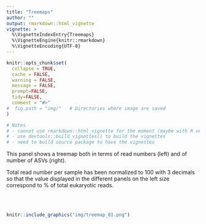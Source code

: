 ```yaml
---
title: "Treemaps"
author: ""
output: rmarkdown::html_vignette
vignette: >
  %\VignetteIndexEntry{Treemaps}
  %\VignetteEngine{knitr::rmarkdown}
  %\VignetteEncoding{UTF-8}
---
```


```r
knitr::opts_chunk$set(
  collapse = TRUE,
  cache = FALSE,
  warning = FALSE,
  message = FALSE,
  prompt=FALSE,
  tidy=FALSE,
  comment = "#>" 
#  fig.path = "img/"   # Directories where image are saved
)

# Notes
# - cannot use rmarkdown::html_vignette for the moment (maybe with R version 4.0)
# - use devtools::build_vignettes() to build the vignettes
# - need to build source package to have the vignettes
```

This panel shows a treemap both in terms of read numbers (left) and of number of ASVs (right).

Total read number per sample has been normalized to 100 with 3 decimals so that the value displayed in the different panels on the left size correspond to % of total eukaryotic reads.

<br />
<br />
```r
knitr::include_graphics("img/treemap_01.png")
```
